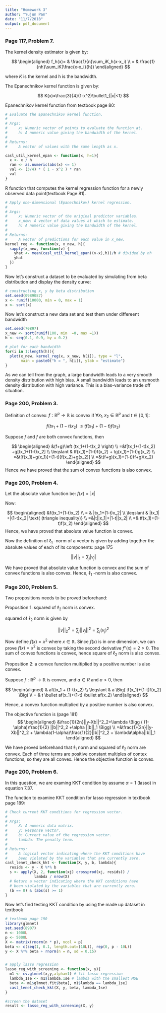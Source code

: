 ```yaml
---
title: "Homework 3"
author: "Yujun Pan"
date: "11/7/2018"
output: pdf_document
---
```


<!--
%\VignetteEngine{knitr::rmarkdown}
%\VignetteIndexEntry{The Ridge Regression vignette}
-->

### Page 117, Problem 7.

The kernel density estimator is given by:

$$
\begin{aligned}
f_h(x)= & \frac{1}{n}\sum_iK_h(x-x_i) \\
= & \frac{1}{nh}\sum_iK(\frac{x-x_i}{h})
\end{aligned}
$$

where $K$ is the kernel and h is the bandwidth.

The Epanechnikov kernel function is given by:

$$
K(x)=\frac{3}{4}(1-x^2)\bullet1_{|x|<1}
$$



Epanechnikov kernel function from textbook page 80:

```r
# Evaluate the Epanechnikov kernel function.
#
# Args:
#     x: Numeric vector of points to evaluate the function at.
#     h: A numeric value giving the bandwidth of the kernel.
#
# Returns:
#     A vector of values with the same length as x.

casl_util_kernel_epan <- function(x, h=1){
  x <- x / h
  ran <- as.numeric(abs(x) <= 1)
  val <- (3/4) * ( 1 - x^2 ) * ran
  val
}
```

R function that computes the kernel regression function for a newly observed data point(textbook Page 81).

```r
# Apply one-dimensional (Epanechnikov) kernel regression.
#
# Args:
#     x: Numeric vector of the original predictor variables.
#     x_new: A vector of data values at which to estimate.
#     h: A numeric value giving the bandwidth of the kernel.
#
# Returns:
#     A vector of predictions for each value in x_new.
kernel_reg <- function(x, x_new, h){
  sapply(x_new, function(v) {
    yhat <- mean(casl_util_kernel_epan((v-x),h))/h # divided by nh
    yhat
  })
}
```

Now let's construct a dataset to be evaluated by simulating from beta distribution and display the density curve:


```r
# constructing x, y by beta distribution
set.seed(0989087)
x <- runif(10000, min = 0, max = 1)
x <- sort(x)
```

Now let's construct a new data set and test them under differeent bandwidth

```r
set.seed(70897)
x_new <- sort(runif(100, min  =0, max =1))
h <- seq(0.1, 0.9, by = 0.2)

# plot for each bandwidth
for(i in 1:length(h)){
  plot(x_new, kernel_reg(x, x_new, h[i]), type = "l", 
       main = paste0("h = ", h[i]), ylab = "estimate")
}
```

As we can tell from the graph, a large bandwidth leads to a very smooth density distribution with high bias. A small bandwidth leads to an unsmooth density distribution with high variance. This is a bias-variance trade off situation. 


### Page 200, Problem 3. 

Definition of convex: $f:\mathbb{R}^p \rightarrow \mathbb{R}$ is convex if $\forall x_{1}, x_{2} \in \mathbb{R}^p$ and $t \in [0,1]$:

$$
f(tx_1 + (1-t)x_2) \ \leqslant tf(x_1)+(1-t)f(x_2)
$$

Suppose $f$ and $f$ are both convex functions, then 

$$
\begin{aligned}
&(f+g)\left (tx_1+(1-t)x_2 \right) \\
=&f[tx_1+(1-t)x_2] +g[tx_1+(1-t)x_2] \\
\leqslant & tf(x_1)+(1-t)f(x_2) + tg(x_1)+(1-t)g(x_2) \\
=&t[f(x_1)+g(x_1)]+(1-t)[f(x_2)+g(x_2)] \\
=&t(f+g)(x_1)+(1-t)(f+g)(x_2)
\end{aligned}
$$
Hence we have proved that the sum of convex functions is also convex.

### Page 200, Problem 4. 

Let the absolute value function be: $f(x)=|x|$

Now:

$$
\begin{aligned}
&f(tx_1+(1-t)x_2) \\
= & |tx_1+(1-t)x_2| \\
\leqslant & |tx_1| +|(1-t)x_2| \text{    (triangle inequality)} \\
=&|t||x_1|+|1-t||x_2| \\
=& tf(x_1)+(1-t)f(x_2)
\end{aligned}
$$
Hence, we have proved that absolute value function is convex.

Now the definition of $\ell_1 \text{ -norm}$ of a vector is given by adding together the absolute values of each of its components: page 175

$$
||v||_1 = \sum_j |v_j|
$$

We have proved that absolute value function is convex and the sum of convex functions is also convex. Hence, $\ell_1 \text{ -norm}$ is also convex. 


### Page 200, Problem 5. 

Two propositions needs to be proved beforehand:

Proposition 1: squared of $\ell_2 \text{ norm}$ is convex.

squared of $\ell_2 \text{ norm}$ is given by 

$$
||v||^2_2=\sum_j||v_j||^2=\sum_j(v_j)^2
$$

Now define $f(x)=x^2$ where $x\in \mathbb{R}$. Since $f(x)$ is in one dimension, we can prove $f(x)=x^2$ is convex by taking the second derivative $f''(x)=2>0$. The sum of convex functions is convex, hence square of $\ell_2 \text{ norm}$ is also convex. 

Proposition 2: a convex function multiplied by a positive number is also convex. 

Suppose $f:\mathbb{R}^p \rightarrow \mathbb{R}$ is convex, and $a\in R$ and $a > 0$, then

$$
\begin{aligned}
& af(tx_1 + (1-t)x_2)  \\
\leqslant & a \Big( tf(x_1)+(1-t)f(x_2) \Big) \\
= & t \bullet af(x_1)+(1-t) \bullet af(x_2)
\end{aligned}
$$

Hence, a convex function multiplied by a positive number is also convex. 

The objective function is (page 181)
$$
\begin{aligned}
&\frac{1}{2n}||y-Xb||^2_2+\lambda \Bigg ( (1-\alpha)\frac{1}{2} ||b||^2_2 +\alpha ||b||_1 \Bigg) \\
=&\frac{1}{2n}||y-Xb||^2_2 + \lambda(1-\alpha)\frac{1}{2}||b||^2_2 + \lambda\alpha||b||_1
\end{aligned}
$$


We have proved beforehand that $\ell_1 \text{ norm}$ and squared of $\ell_2 \text{ norm}$ are convex. Each of three terms are positive constant multiples of contex functions, so they are all convex. Hence the objective function is convex. 


### Page 200, Problem 6.

In this question, we are examing KKT condition by assume $\alpha = 1$ (lasso) in equation 7.37.

The function to examine KKT condition for lasso regression in textbook page 189:

```r
# Check current KKT conditions for regression vector.
#
# Args:
#     X: A numeric data matrix.
#     y: Response vector.
#     b: Current value of the regression vector.
#     lambda: The penalty term.
#
# Returns:
#     A logical vector indicating where the KKT conditions have
#     been violated by the variables that are currently zero.
casl_lenet_check_kkt <- function(X, y, b, lambda){
  resids <- y - X %*% b
  s <- apply(X, 2, function(xj) crossprod(xj, resids)) /
             lambda / nrow(X)
  # Return a vector indicating where the KKT conditions have
  # been violated by the variables that are currently zero.
  (b == 0) & (abs(s) >= 1)
}

```


Now let's find testing KKT condition by using the made up dataset in textbook

```r
# textbook page 190
library(glmnet)
set.seed(8907)
n <- 1000L
p <- 5000L
X <- matrix(rnorm(n * p), ncol = p)
beta <- c(seq(1, 0.1, length.out=(10L)), rep(0, p - 10L))
y <- X %*% beta + rnorm(n = n, sd = 0.15)


# apply lasso regression
lasso_reg_with_screening <- function(x, y){
  m1 <- cv.glmnet(x,y,alpha=1) # fit lasso regression
  lambda_1se <- m1$lambda.1se # lambda with the smallest MSE
  beta <- m1$glmnet.fit$beta[, m1$lambda == lambda_1se]
  casl_lenet_check_kkt(X, y, beta, lambda_1se)
}

#screen the dataset
result <- lasso_reg_with_screening(X, y)
```
